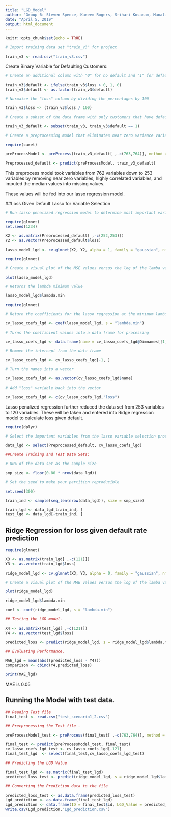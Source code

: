 ---
title: "LGD_Model"
author: "Group 6: Steven Spence, Kareem Rogers, Srihari Kosanam, Manali Padhye, and Yuqiao Xu"
date: "April 5, 2019"
output: html_document
---

```{r setup, include=FALSE}
knitr::opts_chunk$set(echo = TRUE)
```

```{r}

# Import training data set "train_v3" for project

train_v3 <- read.csv("train_v3.csv")

```


Create Binary Variable for Defaulting Customers:

```{r}

# Create an additional column with "0" for no default and "1" for defaulting customers

train_v3$default <- ifelse(train_v3$loss > 0, 1, 0)
train_v3$default <- as.factor(train_v3$default)

# Normaize the "loss" column by dividing the percentages by 100

train_v3$loss <- (train_v3$loss / 100)

```


```{r}
# Create a subset of the data frame with only customers that have defaulted (i.e. "loss" greater than 0)

train_v3_default <- subset(train_v3, train_v3$default == 1)
```

```{r}

# Create a preprocessing model that eliminates near zero variance variables, highly correlated variables, and then does the imputation of missing values with the median

require(caret)

preProcessModel <- preProcess(train_v3_default[ ,-c(763,764)], method = c("nzv", "corr", "medianImpute"))

Preprocessed_default <- predict(preProcessModel, train_v3_default)
```

This preprocess model took  variables from 762 variables down to 253 variables by removing near zero variables, highly correlated variables, and imputed the median values into missing values.

These values will be fed into our lasso regression model.



##Loss Given Default Lasso for Variable Selection

```{r}

# Run lasso penalized regression model to determine most important variables for model

require(glmnet)
set.seed(1234)

X2 <- as.matrix(Preprocessed_default[ ,-c(252,253)])
Y2 <- as.vector(Preprocessed_default$loss)

lasso_model_lgd <- cv.glmnet(X2, Y2, alpha = 1, family = "gaussian", nfolds = 10, type.measure = "mse")

```


```{r}

require(glmnet)

# Create a visual plot of the MSE values versus the log of the lamba values.

plot(lasso_model_lgd)

# Returns the lambda minimum value

lasso_model_lgd$lambda.min
```

```{r}
require(glmnet)

# Return the coefficients for the lasso regression at the minimum lambda value

cv_lasso_coefs_lgd <- coef(lasso_model_lgd, s = "lambda.min")

# Turns the coefficient values into a data frame for processing

cv_lasso_coefs_lgd <- data.frame(name = cv_lasso_coefs_lgd@Dimnames[[1]][cv_lasso_coefs_lgd@i + 1], coefficient = cv_lasso_coefs_lgd@x)

# Remove the intercept from the data frame

cv_lasso_coefs_lgd <- cv_lasso_coefs_lgd[-1, ]

# Turn the names into a vector

cv_lasso_coefs_lgd <- as.vector(cv_lasso_coefs_lgd$name)
 
# Add "loss" variable back into the vector

cv_lasso_coefs_lgd <- c(cv_lasso_coefs_lgd,"loss")

```

Lasso penalized regression further reduced the data set from 253 variables to 120 variables. These will be taken and entered into Ridge regression model to calculate loss given default.


```{r}

require(dplyr)

# Select the important variables from the lasso variable selection process

data_lgd <- select(Preprocessed_default, cv_lasso_coefs_lgd)

```

```{r}
##Create Training and Test Data Sets:

# 80% of the data set as the sample size

smp_size <- floor(0.80 * nrow(data_lgd))

# Set the seed to make your partition reproducible

set.seed(300)

train_ind <- sample(seq_len(nrow(data_lgd)), size = smp_size)

train_lgd <- data_lgd[train_ind, ]
test_lgd <- data_lgd[-train_ind, ]
```


## Ridge Regression  for loss given default rate prediction

```{r}

require(glmnet)

X3 <- as.matrix(train_lgd[ ,-c(121)])
Y3 <- as.vector(train_lgd$loss)

ridge_model_lgd <- cv.glmnet(X3, Y3, alpha = 0, family = "gaussian", nfolds = 10, type.measure = "mae",nlambda = 100)

```

```{r}
# Create a visual plot of the MAE values versus the log of the lamba values.

plot(ridge_model_lgd)

ridge_model_lgd$lambda.min

coef <- coef(ridge_model_lgd, s = "lambda.min")

```


```{r}
## Testing the LGD model.

X4 <- as.matrix(test_lgd[ ,-c(121)])
Y4 <- as.vector(test_lgd$loss)

predicted_loss <- predict(ridge_model_lgd, s = ridge_model_lgd$lambda.min, newx = X4)

## Evaluating Performance.

MAE_lgd = mean(abs((predicted_loss - Y4)))
comparison <- cbind(Y4,predicted_loss)

print(MAE_lgd)
```

MAE is 0.05



## Running the Model with test data.

```{r}
## Reading Test file 
final_test <- read.csv("test_scenario1_2.csv")
```


```{r}
## Precprocessing the Test file .

preProcessModel_test <- preProcess(final_test[ ,-c(763,764)], method = c("medianImpute"))

final_test <- predict(preProcessModel_test, final_test)
cv_lasso_coefs_lgd_test <- cv_lasso_coefs_lgd[-121]
final_test_lgd  <- select(final_test,cv_lasso_coefs_lgd_test)
```


```{r}
## Predicting the LGD Value 

final_test_lgd <- as.matrix(final_test_lgd)
predicted_loss_test <- predict(ridge_model_lgd, s = ridge_model_lgd$lambda.min, newx = final_test_lgd )

```


```{r}
## Converting the Prediction data to the file 

predicted_loss_test <- as.data.frame(predicted_loss_test)
Lgd_prediction <- as.data.frame(final_test_lgd)
Lgd_prediction <- data.frame(ID = final_test$id, LGD_Value = predicted_loss_test$`1`)
write.csv(Lgd_prediction,"Lgd_prediction.csv")
```




